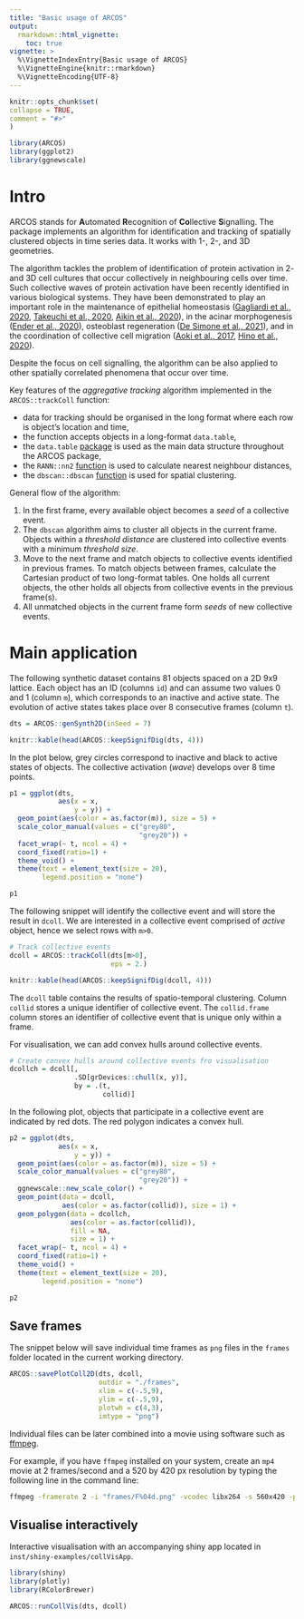 ```yaml
---
title: "Basic usage of ARCOS"
output: 
  rmarkdown::html_vignette:
    toc: true 
vignette: >
  %\VignetteIndexEntry{Basic usage of ARCOS}
  %\VignetteEngine{knitr::rmarkdown}
  %\VignetteEncoding{UTF-8}
---
```

  
```r
knitr::opts_chunk$set(
collapse = TRUE,
comment = "#>"
)
```

```r
library(ARCOS)
library(ggplot2)
library(ggnewscale)
```


# Intro

ARCOS stands for **A**utomated **R**ecognition of **Co**llective **S**ignalling. The package implements an algorithm for identification and tracking of spatially clustered objects in time series data. It works with 1-, 2-, and 3D geometries. 

The algorithm tackles the problem of identification of protein activation in 2- and 3D cell cultures that occur collectively in neighbouring cells over time. Such collective waves of protein activation have been recently identified in various biological systems. They have been demonstrated to play an important role in the maintenance of epithelial homeostasis ([Gagliardi et al., 2020](https://doi.org/10.1101/2020.06.11.145573), [Takeuchi et al., 2020](https://doi.org/10.1016/j.cub.2019.11.089), [Aikin et al., 2020](https://doi.org/10.7554/eLife.60541)), in the acinar morphogenesis ([Ender et al., 2020](https://doi.org/10.1101/2020.11.20.387167)), osteoblast regeneration ([De Simone et al., 2021](https://doi.org/10.1038/s41586-020-03085-8)), and in the coordination of collective cell migration ([Aoki et al., 2017](https://doi.org/10.1016/j.devcel.2017.10.016), [Hino et al., 2020](https://doi.org/10.1016/j.devcel.2020.05.011)).

Despite the focus on cell signalling, the algorithm can be also applied to other spatially correlated phenomena that occur over time.


Key features of the *aggregative tracking* algorithm implemented in the `ARCOS::trackColl` function:

- data for tracking should be organised in the long format where each row is object's location and time,
- the function accepts objects in a long-format `data.table`,
- the `data.table` [package](https://cran.r-project.org/web/packages/data.table/) is used as the main data structure throughout the ARCOS package,
- the `RANN::nn2` [function](https://www.rdocumentation.org/packages/RANN/versions/2.6.1/topics/nn2) is used to calculate nearest neighbour distances,
- the `dbscan::dbscan` [function](https://www.rdocumentation.org/packages/dbscan/versions/1.1-6/topics/dbscan) is used for spatial clustering.


General flow of the algorithm:

1. In the first frame, every available object becomes a *seed* of a collective event.
3. The `dbscan` algorithm aims to cluster all objects in the current frame. Objects within a *threshold distance* are clustered into collective events with a minimum *threshold size*.
4. Move to the next frame and match objects to collective events identified in previous frames. To match objects between frames, calculate the Cartesian product of two long-format tables. One holds all current objects, the other holds all objects from collective events in the previous frame(s). 
5. All unmatched objects in the current frame form *seeds* of new collective events.


# Main application

The following synthetic dataset contains 81 objects spaced on a 2D 9x9 lattice. Each object has an ID (columns `id`) and can assume two values 0 and 1 (column `m`), which corresponds to an inactive and active state. The evolution of active states takes place over 8 consecutive frames (column `t`).

```r
dts = ARCOS::genSynth2D(inSeed = 7)

knitr::kable(head(ARCOS::keepSignifDig(dts, 4)))
```

In the plot below, grey circles correspond to inactive and black to active states of objects. The collective activation (*wave*) develops over 8 time points.

```r
p1 = ggplot(dts,
            aes(x = x,
                y = y)) +
  geom_point(aes(color = as.factor(m)), size = 5) +
  scale_color_manual(values = c("grey80",
                                "grey20")) +
  facet_wrap(~ t, ncol = 4) +
  coord_fixed(ratio=1) +
  theme_void() +
  theme(text = element_text(size = 20),
        legend.position = "none")

p1
```

The following snippet will identify the collective event and will store the result in `dcoll`. We are interested in a collective event comprised of *active* object, hence we select rows with `m>0`.

```r
# Track collective events
dcoll = ARCOS::trackColl(dts[m>0], 
                         eps = 2.)

knitr::kable(head(ARCOS::keepSignifDig(dcoll, 4)))
```

The `dcoll` table contains the results of spatio-temporal clustering. Column `collid` stores a unique identifier of collective event. The `collid.frame` column stores an identifier of collective event that is unique only within a frame.

For visualisation, we can add convex hulls around collective events.

```r
# Create convex hulls around collective events fro visualisation
dcollch = dcoll[,
                .SD[grDevices::chull(x, y)],
                by = .(t,
                       collid)]
```

In the following plot, objects that participate in a collective event are indicated by red dots. The red polygon indicates a convex hull.

```r
p2 = ggplot(dts,
            aes(x = x,
                y = y)) +
  geom_point(aes(color = as.factor(m)), size = 5) +
  scale_color_manual(values = c("grey80",
                                "grey20")) +
  ggnewscale::new_scale_color() +
  geom_point(data = dcoll,
             aes(color = as.factor(collid)), size = 1) +
  geom_polygon(data = dcollch,
               aes(color = as.factor(collid)),
               fill = NA, 
               size = 1) +
  facet_wrap(~ t, ncol = 4) +
  coord_fixed(ratio=1) +
  theme_void() +
  theme(text = element_text(size = 20),
        legend.position = "none")

p2
```

## Save frames

The snippet below will save individual time frames as `png` files in the `frames` folder located in the current working directory.

```r
ARCOS::savePlotColl2D(dts, dcoll, 
                      outdir = "./frames",
                      xlim = c(-.5,9),
                      ylim = c(-.5,9),
                      plotwh = c(4,3),
                      imtype = "png")
```

Individual files can be later combined into a movie using software such as [ffmpeg](http://ffmpeg.org). 

For example, if you have `ffmpeg` installed on your system, create an `mp4` movie at 2 frames/second and a 520 by 420 px resolution by typing the following line in the command line:

```bash
ffmpeg -framerate 2 -i "frames/F%04d.png" -vcodec libx264 -s 560x420 -pix_fmt yuv420p frames-all.mp4
```


## Visualise interactively

Interactive visualisation with an accompanying shiny app located in `inst/shiny-examples/collVisApp`.

```r
library(shiny)
library(plotly)
library(RColorBrewer)

ARCOS::runCollVis(dts, dcoll)
```
